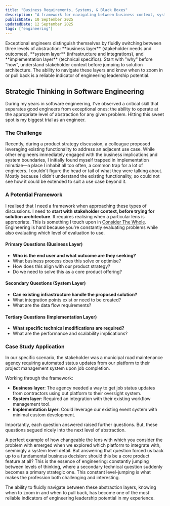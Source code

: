 ```yaml
---
title: "Business Requirements, Systems, & Black Boxes"
description: "A framework for navigating between business context, system architecture, and implementation details. Important to strategic thinking in software engineering."
publishDate: 10 September 2025
updatedDate: 12 September 2025
tags: ["engineering"]
---
```



<TLDRSection>
	Exceptional engineers distinguish themselves by fluidly switching between three levels of
	abstraction: **business layer** (stakeholder needs and outcomes), **system layer** (infrastructure
	and integrations), and **implementation layer** (technical specifics). Start with "why" before
	"how", understand stakeholder context before jumping to solution architecture. The ability to
	navigate these layers and know when to zoom in or pull back is a reliable indicator of engineering
	leadership potential.
</TLDRSection>

## Strategic Thinking in Software Engineering

During my years in software engineering, I've observed a critical skill that separates good engineers from exceptional ones: the ability to operate at the appropriate level of abstraction for any given problem. Hitting this sweet spot is my biggest trial as an engineer.

### The Challenge

Recently, during a product strategy discussion, a colleague proposed leveraging existing functionality to address an adjacent use case. While other engineers immediately engaged with the business implications and system boundaries, I initially found myself trapped in implementation minutiae—a place I inhabit all too often, a common trap for a lot of engineers. I couldn't figure the head or tail of what they were talking about. Mostly because I didn't understand the existing functionality, so could not see how it could be extended to suit a use case beyond it.

### A Potential Framework

I realised that I need a framework when approaching these types of discussions. I need to **start with stakeholder context, before trying for solution architecture**. It requires realising when a particular lens is appropriate. This is something I touch upon in [Consider The Whole](/posts/consider-the-whole/). Engineering is hard because you're constantly evaluating problems while also evaluating which level of evaluation to use.

#### Primary Questions (Business Layer)

- **Who is the end user and what outcome are they seeking?**
- What business process does this solve or optimise?
- How does this align with our product strategy?
- Do we need to solve this as a core product offering?

#### Secondary Questions (System Layer)

- **Can existing infrastructure handle the proposed solution?**
- What integration points exist or need to be created?
- What are the data flow requirements?

#### Tertiary Questions (Implementation Layer)

- **What specific technical modifications are required?**
- What are the performance and scalability implications?

### Case Study Application

In our specific scenario, the stakeholder was a municipal road maintenance agency requiring automated status updates from our platform to their project management system upon job completion.

Working through the framework:

- **Business layer**: The agency needed a way to get job status updates from contractors using out platform to their oversight system.
- **System layer**: Required an integration with their existing workflow management tool.
- **Implementation layer**: Could leverage our existing event system with minimal custom development.

Importantly, each question answered raised further questions. But, these questions segued nicely into the next level of abstraction.

A perfect example of how changeable the lens with which you consider the problem with emerged when we explored which platform to integrate with, seemingly a system level detail. But answering that question forced us back up to a fundamental business decision: should this be a core product feature at all? This is the essence of engineering: constantly jumping between levels of thinking, where a secondary technical question suddenly becomes a primary strategic one. This constant level-jumping is what makes the profession both challenging and interesting.

The ability to fluidly navigate between these abstraction layers, knowing when to zoom in and when to pull back, has become one of the most reliable indicators of engineering leadership potential in my experience.
